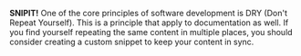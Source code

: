 **SNIPIT!** One of the core principles of software development is DRY (Don't Repeat
Yourself). This is a principle that apply to documentation as
well. If you find yourself repeating the same content in multiple places, you
should consider creating a custom snippet to keep your content in sync.